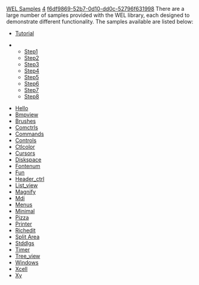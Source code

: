 [[Property:title|WEL Samples]]
[[Property:weight|4]]
[[Property:uuid|f6df9869-52b7-0d10-dd0c-52796f631998]]
There are a large number of samples provided with the WEL library, each designed to demonstrate different functionality.  The samples available are listed below: 
*  [[Tutorial|Tutorial]]   
{{note| '''Note''': If you are new to WEL programming, this is the recommended place to start. }}
**  [[Tutorial Step 1|Step1]]  
**  [[Tutorial Step 2|Step2]]  
**  [[Tutorial Step 3|Step3]]  
**  [[Tutorial Step 4|Step4]]  
**  [[Tutorial Step 5|Step5]]  
**  [[Tutorial Step 6|Step6]]  
**  [[Tutorial Step 7|Step7]]  
**  [[Tutorial Step 8|Step8]]  

*  [[Hello World|Hello]]  
*  [[Bmpview|Bmpview]]  
*  [[Brushes|Brushes]]  
*  [[Common Controls|Comctrls]]  
*  [[Commands|Commands]]  
*  [[Wel Sample: Controls|Controls]]  
*  [[Ctlcolor|Ctlcolor]]  
*  [[Cursors|Cursors]]  
*  [[Disk Space|Diskspace]]  
*  [[Fontenum|Fontenum]]  
*  [[Fun|Fun]]  
*  [[Header Control|Header_ctrl]]  
*  [[List View|List_view]]  
*  [[Magnify|Magnify]]  
*  [[MDI (Multiple Document Interface)|Mdi]]  
*  [[Wel Sample: Menus|Menus]]  
*  [[Minimal|Minimal]]  
*  [[Pizza|Pizza]]  
*  [[Printer|Printer]]  
*  [[Rich Edit|Richedit]]  
*  [[Split Area|Split Area]]  
*  [[Wel Sample: Standard Dialogs|Stddlgs]]  
*  [[Timer|Timer]]  
*  [[Wel Sample: Tree View|Tree_view]]  
*  [[Wel Sample: Windows|Windows]]  
*  [[Xcell|Xcell]]  
*  [[XY Co-ordinates|Xy]]  




